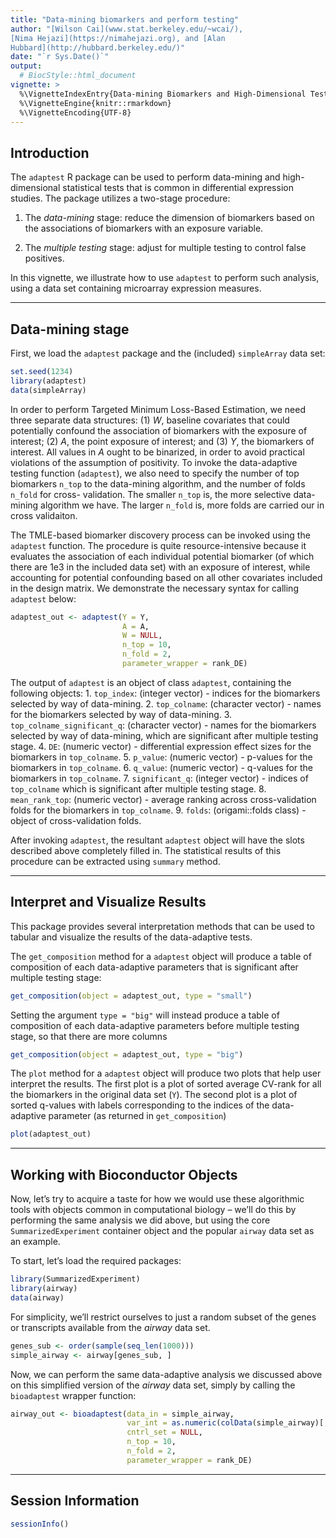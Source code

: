 ```yaml
---
title: "Data-mining biomarkers and perform testing"
author: "[Wilson Cai](www.stat.berkeley.edu/~wcai/),
[Nima Hejazi](https://nimahejazi.org), and [Alan
Hubbard](http://hubbard.berkeley.edu/)"
date: "`r Sys.Date()`"
output:
  # BiocStyle::html_document
vignette: >
  %\VignetteIndexEntry{Data-mining Biomarkers and High-Dimensional Testing}
  %\VignetteEngine{knitr::rmarkdown}
  %\VignetteEncoding{UTF-8}
---
```


## Introduction

The `adaptest` R package can be used to perform data-mining and high-dimensional
statistical tests that is common in differential expression studies. The package
utilizes a two-stage procedure:

1. The _data-mining_ stage: reduce the dimension of biomarkers based on the
   associations of biomarkers with an exposure variable.

2. The _multiple testing_ stage: adjust for multiple testing to control false
   positives.

In this vignette, we illustrate how to use `adaptest` to perform such analysis,
using a data set containing microarray expression measures.

---

## Data-mining stage

First, we load the `adaptest` package and the (included) `simpleArray` data set:

```r
set.seed(1234)
library(adaptest)
data(simpleArray)
```

In order to perform Targeted Minimum Loss-Based Estimation, we need three
separate data structures: (1) _W_, baseline covariates that could potentially
confound the association of biomarkers with the exposure of interest; (2) _A_,
the point exposure of interest; and (3) _Y_, the biomarkers of interest. All
values in _A_ ought to be binarized, in order to avoid practical violations of
the assumption of positivity. To invoke the data-adaptive testing function
(`adaptest`), we also need to specify the number of top biomarkers `n_top` to
the data-mining algorithm, and the number of folds `n_fold` for cross-
validation. The smaller `n_top` is, the more selective data-mining algorithm we
have. The larger `n_fold` is, more folds are carried our in cross validaiton.

The TMLE-based biomarker discovery process can be invoked using the `adaptest`
function. The procedure is quite resource-intensive because it evaluates the
association of each individual potential biomarker (of which there are 1e3 in
the included data set) with an exposure of interest, while accounting for
potential confounding based on all other covariates included in the design
matrix. We demonstrate the necessary syntax for calling `adaptest` below:

```r
adaptest_out <- adaptest(Y = Y,
                         A = A,
                         W = NULL,
                         n_top = 10,
                         n_fold = 2,
                         parameter_wrapper = rank_DE)
```

The output of `adaptest` is an object of class `adaptest`, containing the
following objects:
1. `top_index`: (integer vector) - indices for the biomarkers selected by way of
   data-mining.
2. `top_colname`: (character vector) - names for the biomarkers selected by way
   of data-mining.
3. `top_colname_significant_q`: (character vector) - names for the biomarkers
   selected by way of data-mining, which are significant after multiple testing
   stage.
4. `DE`: (numeric vector) - differential expression effect sizes for the
   biomarkers in `top_colname`.
5. `p_value`: (numeric vector) - p-values for the biomarkers in `top_colname`.
6. `q_value`: (numeric vector) - q-values for the biomarkers in `top_colname`.
7. `significant_q`: (integer vector) - indices of `top_colname` which is
   significant after multiple testing stage.
8. `mean_rank_top`: (numeric vector) - average ranking across cross-validation
   folds for the biomarkers in `top_colname`.
9. `folds`: (origami::folds class) - object of cross-validation folds.

After invoking `adaptest`, the resultant `adaptest` object will have the slots
described above completely filled in. The statistical results of this procedure
can be extracted using `summary` method.

---

## Interpret and Visualize Results

This package provides several interpretation methods that can be used to tabular
and visualize the results of the data-adaptive tests.

The `get_composition` method for a `adaptest` object will produce a table of
composition of each data-adaptive parameters that is significant after multiple
testing stage:

```r
get_composition(object = adaptest_out, type = "small")
```

Setting the argument `type = "big"` will instead produce a table of composition
of each data-adaptive parameters before multiple testing stage, so that there
are more columns

```r
get_composition(object = adaptest_out, type = "big")
```

The `plot` method for a `adaptest` object will produce two plots that help user
interpret the results. The first plot is a plot of sorted average CV-rank for
all the biomarkers in the original data set (`Y`). The second plot is a plot of
sorted q-values with labels corresponding to the indices of the data-adaptive
parameter (as returned in `get_composition`)

```r
plot(adaptest_out)
```

---

## Working with Bioconductor Objects

Now, let's try to acquire a taste for how we would use these algorithmic tools
with objects common in computational biology -- we'll do this by performing the
same analysis we did above, but using the core `SummarizedExperiment` container
object and the popular `airway` data set as an example.

To start, let's load the required packages:

```r
library(SummarizedExperiment)
library(airway)
data(airway)
```

For simplicity, we'll restrict ourselves to just a random subset of the genes or
transcripts available from the _airway_ data set.

```r
genes_sub <- order(sample(seq_len(1000)))
simple_airway <- airway[genes_sub, ]
```

Now, we can perform the same data-adaptive analysis we discussed above on this
simplified version of the _airway_ data set, simply by calling the `bioadaptest`
wrapper function:

```r
airway_out <- bioadaptest(data_in = simple_airway,
                          var_int = as.numeric(colData(simple_airway)[, 3]),
                          cntrl_set = NULL,
                          n_top = 10,
                          n_fold = 2,
                          parameter_wrapper = rank_DE)
```

---

## Session Information

```r
sessionInfo()
```

